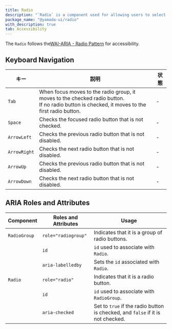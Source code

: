 ```yaml
---
title: Radio
description: "`Radio` is a component used for allowing users to select one option from multiple choices."
package_name: "@yamada-ui/radio"
with_description: true
tab: Accessibility
---
```


The `Radio` follows the[WAI-ARIA - Radio Pattern](https://www.w3.org/WAI/ARIA/apg/patterns/radio) for accessibility.

## Keyboard Navigation

| キー         | 説明                                                                                                                                                | 状態 |
| ------------ | --------------------------------------------------------------------------------------------------------------------------------------------------- | ---- |
| `Tab`        | When focus moves to the radio group, it moves to the checked radio button. <br/> If no radio button is checked, it moves to the first radio button. | -    |
| `Space`      | Checks the focused radio button that is not checked.                                                                                                | -    |
| `ArrowLeft`  | Checks the previous radio button that is not disabled.                                                                                              | -    |
| `ArrowRight` | Checks the next radio button that is not disabled.                                                                                                  | -    |
| `ArrowUp`    | Checks the previous radio button that is not disabled.                                                                                              | -    |
| `ArrowDown`  | Checks the next radio button that is not disabled.                                                                                                  | -    |

## ARIA Roles and Attributes

| Component    | Roles and Attributes | Usage                                                                           |
| ------------ | -------------------- | ------------------------------------------------------------------------------- |
| `RadioGroup` | `role="radiogroup"`  | Indicates that it is a group of radio buttons.                                  |
|              | `id`                 | `id` used to associate with `Radio`.                                            |
|              | `aria-labelledby`    | Sets the `id` associated with `Radio`.                                          |
| `Radio`      | `role="radio"`       | Indicates that it is a radio button.                                            |
|              | `id`                 | `id` used to associate with `RadioGroup`.                                       |
|              | `aria-checked`       | Set to `true` if the radio button is checked, and `false` if it is not checked. |
